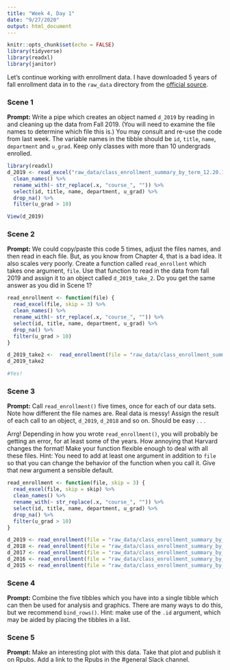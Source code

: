 ```yaml
---
title: "Week 4, Day 1"
date: "9/27/2020"
output: html_document
---
```


```r
knitr::opts_chunk$set(echo = FALSE)
library(tidyverse)
library(readxl)
library(janitor)
```

Let's continue working with enrollment data. I have downloaded 5 years of fall enrollment data in to the `raw_data` directory from the [official source](https://registrar.fas.harvard.edu/faculty-staff/courses/enrollment/archived-course-enrollment-reports).

### Scene 1

**Prompt:** Write a pipe which creates an object named `d_2019` by reading in and cleaning up the data from Fall 2019. (You will need to examine the file names to determine which file this is.) You may consult and re-use the code from last week. The variable names in the tibble should be `id`,  `title`, `name`, `department` and `u_grad`. Keep only classes with more than 10 undergrads enrolled.

```r

library(readxl)
d_2019 <- read_excel("raw_data/class_enrollment_summary_by_term_12.20.19.xlsx", skip = 3) %>%
  clean_names() %>%
  rename_with(~ str_replace(.x, "course_", "")) %>%
  select(id, title, name, department, u_grad) %>%
  drop_na() %>%
  filter(u_grad > 10)

View(d_2019)

```

### Scene 2

**Prompt:** We could copy/paste this code 5 times, adjust the files names, and then read in each file. But, as you know from Chapter 4, that is a bad idea. It also scales very poorly. Create a function called `read_enrollent` which takes one argument, `file`. Use that function to read in the data from fall 2019 and assign it to an object called `d_2019_take_2`. Do you get the same answer as you did in Scene 1?

```r

read_enrollment <- function(file) {
  read_excel(file, skip = 3) %>%
  clean_names() %>%
  rename_with(~ str_replace(.x, "course_", "")) %>%
  select(id, title, name, department, u_grad) %>%
  drop_na() %>%
  filter(u_grad > 10)
}

d_2019_take2 <-  read_enrollment(file = "raw_data/class_enrollment_summary_by_term_12.20.19.xlsx")
d_2019_take2

#Yes!

```


### Scene 3

**Prompt:** Call `read_enrollment()` five times, once for each of our data sets. Note how different the file names are. Real data is messy! Assign the result of each call to an object, `d_2019`, `d_2018` and so on. Should be easy . . .

Arrg! Depending in how you wrote `read_enrollment()`, you will probably be getting an error, for at least some of the years.  How annoying that Harvard changes the format! Make your function flexible enough to deal with all these files. Hint: You need to add at least one argument in addition to `file` so that you can change the behavior of the function when you call it. Give that new argument a sensible default.

```r

read_enrollment <- function(file, skip = 3) {
  read_excel(file, skip = skip) %>%
  clean_names() %>%
  rename_with(~ str_replace(.x, "course_", "")) %>%
  select(id, title, name, department, u_grad) %>%
  drop_na() %>%
  filter(u_grad > 10)
}

d_2019 <- read_enrollment(file = "raw_data/class_enrollment_summary_by_term_12.20.19.xlsx")
d_2018 <- read_enrollment(file = "raw_data/class_enrollment_summary_by_term_10.24.18.xlsx", skip = 2)
d_2017 <- read_enrollment(file = "raw_data/class_enrollment_summary_by_term_10.20.17.xlsx")
d_2016 <- read_enrollment(file = "raw_data/class_enrollment_summary_by_term_fall_2016.xlsx", skip = 0)
d_2015 <- read_enrollment(file = "raw_data/class_enrollment_summary_by_term_fall_2015.xlsx")

```


### Scene 4

**Prompt:** Combine the five tibbles which you have into a single tibble which can then be used for analysis and graphics. There are many ways to do this, but we recommend `bind_rows()`. Hint: make use of the `.id` argument, which may be aided by placing the tibbles in a list.



### Scene 5

**Prompt:** Make an interesting plot with this data. Take that plot and publish it on Rpubs. Add a link to the Rpubs in the #general Slack channel.



